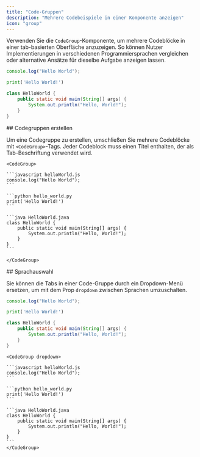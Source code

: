 ```yaml
---
title: "Code-Gruppen"
description: "Mehrere Codebeispiele in einer Komponente anzeigen"
icon: "group"
---
```


Verwenden Sie die `CodeGroup`-Komponente, um mehrere Codeblöcke in einer tab-basierten Oberfläche anzuzeigen. So können Nutzer Implementierungen in verschiedenen Programmiersprachen vergleichen oder alternative Ansätze für dieselbe Aufgabe anzeigen lassen.

<CodeGroup>

```javascript helloWorld.js
console.log("Hello World");
```

```python hello_world.py
print('Hello World!')
```

```java HelloWorld.java
class HelloWorld {
    public static void main(String[] args) {
        System.out.println("Hello, World!");
    }
}
```

</CodeGroup>

<div id="creating-code-groups">
  ## Codegruppen erstellen
</div>

Um eine Codegruppe zu erstellen, umschließen Sie mehrere Codeblöcke mit `<CodeGroup>`-Tags. Jeder Codeblock muss einen Titel enthalten, der als Tab-Beschriftung verwendet wird.

````mdx
<CodeGroup>

```javascript helloWorld.js
console.log("Hello World");
```

```python hello_world.py
print('Hello World!')
```

```java HelloWorld.java
class HelloWorld {
    public static void main(String[] args) {
        System.out.println("Hello, World!");
    }
}
```

</CodeGroup>
````

<div id="language-dropdown">
  ## Sprachauswahl
</div>

Sie können die Tabs in einer Code-Gruppe durch ein Dropdown-Menü ersetzen, um mit dem Prop `dropdown` zwischen Sprachen umzuschalten.

<CodeGroup dropdown>

```javascript helloWorld.js
console.log("Hello World");
```

```python hello_world.py
print('Hello World!')
```

```java HelloWorld.java
class HelloWorld {
    public static void main(String[] args) {
        System.out.println("Hello, World!");
    }
}
```

</CodeGroup>

````mdx highlight=1
<CodeGroup dropdown>

```javascript helloWorld.js
console.log("Hello World");
```

```python hello_world.py
print('Hello World!')
```

```java HelloWorld.java
class HelloWorld {
    public static void main(String[] args) {
        System.out.println("Hello, World!");
    }
}
```
</CodeGroup>
````
